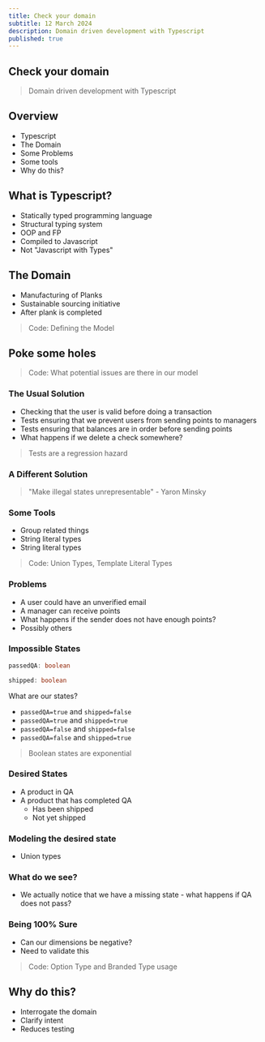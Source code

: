 ```yaml
---
title: Check your domain
subtitle: 12 March 2024
description: Domain driven development with Typescript
published: true
---
```



<Presentation />

<Slide centered>

<SlideOnly>

## Check your domain

</SlideOnly>

> Domain driven development with Typescript

</Slide>

<Slide>

## Overview

- Typescript
- The Domain
- Some Problems
- Some tools
- Why do this?

</Slide>

<Slide>

## What is Typescript?

- Statically typed programming language
- Structural typing system
- OOP and FP
- Compiled to Javascript
- Not "Javascript with Types"

</Slide>

<Slide>

## The Domain

- Manufacturing of Planks
- Sustainable sourcing initiative
- After plank is completed

> Code: Defining the Model

</Slide>

<Slide>

<Snippet path="ddd-with-ts/01-domain.ts" />

</Slide>

<Slide>

## Poke some holes

> Code: What potential issues are there in our model

</Slide>

<Slide>

<Snippet path="ddd-with-ts/02-domain-issues.ts" />

</Slide>

<Slide>

### The Usual Solution

- Checking that the user is valid before doing a transaction
- Tests ensuring that we prevent users from sending points to managers
- Tests ensuring that balances are in order before sending points
- What happens if we delete a check somewhere?

> Tests are a regression hazard

</Slide>

<Slide centered>

### A Different Solution

> "Make illegal states unrepresentable" - Yaron Minsky

</Slide>

<Slide>

### Some Tools

- Group related things
- String literal types
- String literal types

> Code: Union Types, Template Literal Types

</Slide>

<Slide>

<Snippet path="ddd-with-ts/03-tools-grouping.ts" />

</Slide>

<Slide>

### Problems

- A user could have an unverified email
- A manager can receive points
- What happens if the sender does not have enough points?
- Possibly others

</Slide>

<Slide>

### Impossible States

```ts
passedQA: boolean

shipped: boolean
```

What are our states?

- `passedQA=true` and `shipped=false`
- `passedQA=true` and `shipped=true`
- `passedQA=false` and `shipped=false`
- `passedQA=false` and `shipped=true`

> Boolean states are exponential

</Slide>

<Slide>

### Desired States

- A product in QA
- A product that has completed QA
  - Has been shipped
  - Not yet shipped

</Slide>

<Slide>

### Modeling the desired state

- Union types

</Slide>

<Slide>

<Snippet path="ddd-with-ts/06-tools-union-types.ts" />

</Slide>

<Slide>

### What do we see?

- We actually notice that we have a missing state - what happens if QA does not pass?

</Slide>

<Slide>

<Snippet path="ddd-with-ts/07-tools-add-missing-state.ts" />

</Slide>

<Slide>

### Being 100% Sure

- Can our dimensions be negative?
- Need to validate this

> Code: Option Type and Branded Type usage

</Slide>

<Slide>

<Snippet path="ddd-with-ts/08-tools-branded-types.ts" />

</Slide>

<Slide>

## Why do this?

- Interrogate the domain
- Clarify intent
- Reduces testing

</Slide>
